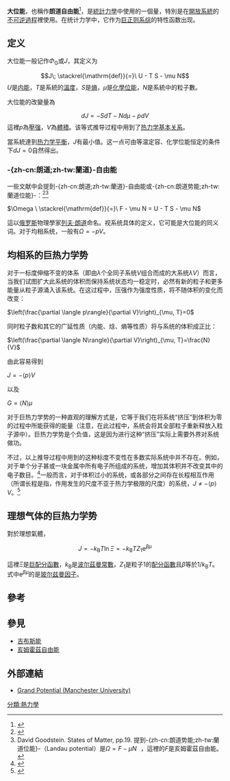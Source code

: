 {{noteTA
|G1=Physics
|1=zh-hant:大位能;zh-hans:巨热力学势}}

'''大位能'''，也稱作'''朗道自由能'''<ref>{{cite journal|url=https://pdfs.semanticscholar.org/519f/2aaa59b21cb666ab25b704d389ee1cda6e12.pdf|title=Microscopic meaning of grand potential resulting from combinatorial approach to a general system of particles|author=Agata Fronczak|access-date=2019-07-29|archive-date=2019-07-29|archive-url=https://web.archive.org/web/20190729070301/https://pdfs.semanticscholar.org/519f/2aaa59b21cb666ab25b704d389ee1cda6e12.pdf|dead-url=yes}}</ref>，是[[統計力學|統計力學]]中使用的一個量，特別是在[[開放系統|開放系統]]的[[不可逆過程|不可逆過程]]裡使用。在统计力学中，它作为[[巨正则系综|巨正则系综]]的特性函数出现。

==定义==
大位能一般记作<math>\Phi_\mathrm{G}</math>或<math>J</math>，其定义为
:<math>
J\; \stackrel{\mathrm{def}}{=}\  U - T S - \mu N
</math>
<math>U</math>是[[内能|内能]]，<math>T</math>是系統的[[溫度|溫度]]，<math>S</math>是[[熵|熵]]，<math>\mu</math>是[[化學位能|化學位能]]，<math>N</math>是系統中的粒子數。

大位能的改變量為
:<math>
dJ = - S dT - N d\mu - p dV
</math>
這裡<math>p</math>為[[壓强|壓强]]，<math>V</math>為[[體積|體積]]。该等式推导过程中用到了[[热力学基本关系|热力学基本关系]]。

當系統達到[[热力学平衡|热力学平衡]]，<math>J</math>有最小值。这一点可由等温定容、化学位能恒定的条件下<math>dJ=0</math>自然得出。

===-{zh-cn:朗道;zh-tw:蘭道}-自由能===
一些文献中会提到-{zh-cn:朗道;zh-tw:蘭道}-自由能或-{zh-cn:朗道势能;zh-tw:蘭道位能}-：<ref>{{cite book|author=Lee, J. Chang|year=2002|title=Thermal Physics - Entropy and Free Energies|chapter=5|publisher=New Jersey: World Scientific}}</ref><ref>David Goodstein. States of Matter, pp.19. 提到-{zh-cn:朗道势能;zh-tw:蘭道位能}-（Landau potential）是<math> \Omega = F- \mu N \,\;</math> ，這裡的''F''是亥姆霍茲自由能。</ref>

<math>
\Omega \ \stackrel{\mathrm{def}}{=}\ F - \mu N = U - T S - \mu N
</math>

這以[[俄羅斯|俄罗斯]]物理學家[[列夫·朗道|列夫·朗道]]命名。视系统具体的定义，它可能是大位能的同义词。对于均相系统，一般有<math>\Omega=-pV</math>。

==均相系的巨热力学势==
对于一标度伸缩不变的体系（即由<math>\lambda</math>个全同子系统<math>V</math>组合而成的大系统<math>\lambda V</math>）而言，当我们试图扩大此系统的体积而保持系统状态均一稳定时，必然有新的粒子和更多能量从粒子源涌入该系统。在这过程中，压强作为强度性质，将不随体积的变化而改变：

<math>
\left(\frac{\partial \langle p\rangle}{\partial V}\right)_{\mu, T}=0
</math>

同时粒子数和其它的广延性质（内能、焓、熵等性质）将与系统的体积成正比：

<math>
\left(\frac{\partial \langle N\rangle}{\partial V}\right)_{\mu, T}=\frac{N}{V}
</math>

由此容易得到

<math>
J=-\langle p\rangle V
</math>

以及

<math>
G=\langle N\rangle \mu
</math>

对于巨热力学势的一种直观的理解方式是，它等于我们在将系统“挤压”到体积为零的过程中所能获得的能量（注意，在此过程中，系统会将其全部粒子重新释放入粒子源中）。巨热力学势是个负值，这是因为进行这种“挤压”实际上需要外界对系统做功。

不过，以上推导过程中用到的这种标度不变性在多数实际系统中并不存在。例如，对于单个分子甚或一块金属中所有电子所组成的系统，增加其体积并不改变其中的电子数目。<ref>{{cite journal|url=http://aip.scitation.org/doi/10.1063/1.1740312|pages=1152–1152|title=Fermi Level, Chemical Potential, and Gibbs Free Energy|journal=The Journal of Chemical Physics|volume=22|issue=6|author=Malcolm K. Brachman|doi=10.1063/1.1740312|access-date=2018-04-02|archive-date=2021-05-07|archive-url=https://web.archive.org/web/20210507032615/https://aip.scitation.org/doi/10.1063/1.1740312|dead-url=no}}</ref>一般而言，对于体积过小的系统，或各部分之间存在长程相互作用（所谓长程是指，作用发生的尺度不亚于热力学极限的尺度）的系统，<math>J\neq -\langle p\rangle V</math>。<ref>{{cite book |title=Thermodynamics of Small Systems |last1=Hill |first1=Terrell L. |year=2002 |publisher=Courier Dover Publications |isbn=9780486495095 }}</ref>

==理想气体的巨热力学势==
對於理想氣體，
:<math>
J = - k_\mathrm{B} T \ln \Xi = - k_\mathrm{B} T Z_{1} \mathrm{e}^{\beta \mu}
</math>

這裡<math>\Xi</math>是[[巨配分函數|巨配分函數]]，<math>k_\mathrm{B}</math>是[[波尔茲曼常數|波尔茲曼常數]]，<math>Z_1</math>是粒子1的[[配分函數|配分函數]]且<math>\beta</math>等於<math>1/k_\mathrm{B}T</math>。式中<math>\mathrm{e}^{\beta \mu}</math>的是[[玻尔兹曼因子|玻尔兹曼因子]]。

==參考==
{{Reflist}}

==參見==
*[[吉布斯能|吉布斯能]]
*[[亥姆霍茲自由能|亥姆霍茲自由能]]

==外部連結==
* [https://web.archive.org/web/20060909024313/http://theory.ph.man.ac.uk/~judith/stat_therm/node88.html Grand Potential (Manchester University)]

[[分類:熱力學|分類:熱力學]]